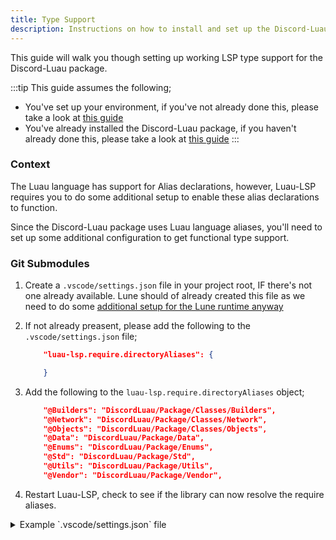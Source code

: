 ```yaml
---
title: Type Support
description: Instructions on how to install and set up the Discord-Luau package.
---
```



This guide will walk you though setting up working LSP type support for the Discord-Luau package.

:::tip
This guide assumes the following;

- You've set up your environment, if you've not already done this, please take a look at [this guide](/getting-started/environment/)
- You've already installed the Discord-Luau package, if you haven't already done this, please take a look at [this guide](/getting-started/installation/)
:::

### Context

The Luau language has support for Alias declarations, however, Luau-LSP requires you to do some additional setup to enable these alias declarations
to function.

Since the Discord-Luau package uses Luau language aliases, you'll need to set up some additional configuration to get functional type support.

### Git Submodules

<Steps>

1. Create a `.vscode/settings.json` file in your project root, IF there's not one already available.
    Lune should of already created this file as we need to do some [additional setup for the Lune runtime anyway](/getting-started/environment/#lune)

2. If not already preasent, please add the following to the `.vscode/settings.json` file;
    ```json
        "luau-lsp.require.directoryAliases": {

        }
    ```
3. Add the following to the `luau-lsp.require.directoryAliases` object;
    ```json
        "@Builders": "DiscordLuau/Package/Classes/Builders",
        "@Network": "DiscordLuau/Package/Classes/Network",
        "@Objects": "DiscordLuau/Package/Classes/Objects",
        "@Data": "DiscordLuau/Package/Data",
        "@Enums": "DiscordLuau/Package/Enums",
        "@Std": "DiscordLuau/Package/Std",
        "@Utils": "DiscordLuau/Package/Utils",
        "@Vendor": "DiscordLuau/Package/Vendor",
    ```
4. Restart Luau-LSP, check to see if the library can now resolve the require aliases.

</Steps>

<details>
   <summary>Example `.vscode/settings.json` file</summary>

   ```json
   {
        "luau-lsp.require.mode": "relativeToFile",
        "luau-lsp.require.directoryAliases": {
            "@lune/": "~/.lune/.typedefs/0.8.2/",

            "@Builders": "DiscordLuau/Package/Classes/Builders",
            "@Network": "DiscordLuau/Package/Classes/Network",
            "@Objects": "DiscordLuau/Package/Classes/Objects",
            "@Data": "DiscordLuau/Package/Data",
            "@Enums": "DiscordLuau/Package/Enums",
            "@Std": "DiscordLuau/Package/Std",
            "@Utils": "DiscordLuau/Package/Utils",
            "@Vendor": "DiscordLuau/Package/Vendor",
        }
    }
   ```
</details>
